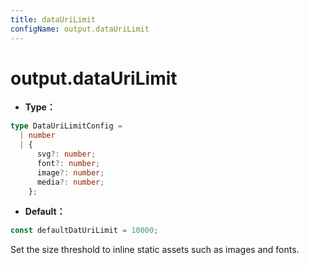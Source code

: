 ```yaml
---
title: dataUriLimit
configName: output.dataUriLimit
---
```


# output.dataUriLimit

- **Type：**

```ts
type DataUriLimitConfig =
  | number
  | {
      svg?: number;
      font?: number;
      image?: number;
      media?: number;
    };
```

- **Default：**

```js
const defaultDatUriLimit = 10000;
```

Set the size threshold to inline static assets such as images and fonts.


<RsbuildConfig />
